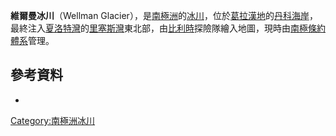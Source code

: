 {{coord|64|29|S|61|26|W|display=title}}

'''維爾曼冰川'''（Wellman Glacier），是[[南極洲|南極洲]]的[[冰川|冰川]]，位於[[葛拉漢地|葛拉漢地]]的[[丹科海岸|丹科海岸]]，最終注入[[夏洛特灣|夏洛特灣]]的[[里塞斯灣|里塞斯灣]]東北部，由[[比利時|比利時]]探險隊繪入地圖，現時由[[南極條約體系|南極條約體系]]管理。

==參考資料==
* {{usgs-gazetteer}}

{{DEFAULTSORT:Wellman Glacier}}
[[Category:南極洲冰川|Category:南極洲冰川]]


{{DancoCoast-geo-stub}}